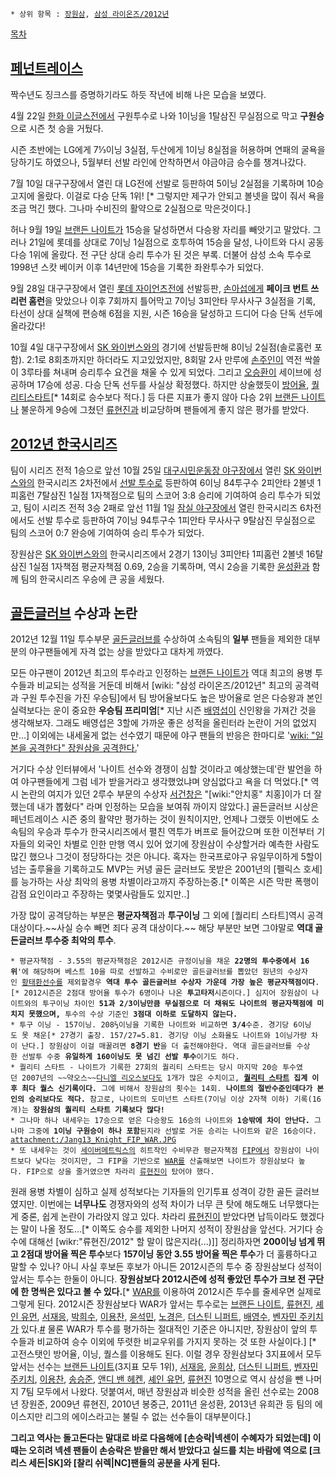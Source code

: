  * 상위 항목 : [[장원삼]], [[삼성 라이온즈/2012년]]

[[목차]]
== [[페넌트레이스]] ==
짝수년도 징크스를 증명하기라도 하듯 작년에 비해 나은 모습을 보였다.

4월 22일 [[한화 이글스]]전에서 구원투수로 나와 1이닝을 1탈삼진 무실점으로 막고 '''구원승'''으로 시즌 첫 승을 거뒀다.

시즌 초반에는 LG에게 7⅓이닝 3실점, 두산에게 1이닝 8실점을 허용하며 연패의 굴욕을 당하기도 하였으나, 5월부터 선발 라인에 안착하면서 야금야금 승수를 챙겨나갔다.

7월 10일 대구구장에서 열린 대 LG전에 선발로 등판하여 5이닝 2실점을 기록하며 10승 고지에 올랐다. 이걸로 다승 단독 1위! [* 그렇지만 제구가 안되고 볼넷을 많이 줘서 욕을 조금 먹긴 했다. 그나마 수비진의 활약으로 2실점으로 막은것이다.]

허나 9월 19일 [[브랜든 나이트]]가 15승을 달성하면서 다승왕 자리를 빼앗기고 말았다. 그러나 21일에 롯데를 상대로 7이닝 1실점으로 호투하여 15승을 달성, 나이트와 다시 공동 다승 1위에 올랐다. 전 구단 상대 승리 투수가 된 것은 부록. 더불어 삼성 소속 투수로 1998년 스캇 베이커 이후 14년만에 15승을 기록한 좌완투수가 되었다.

9월 28일 대구구장에서 열린 [[롯데 자이언츠]]전에 선발등판, [[손아섭]]에게 '''페이크 번트 쓰리런 홈런'''을 맞았으나 이후 7회까지 틀어막고 7이닝 3피안타 무사사구 3실점을 기록, 타선이 상대 실책에 편승해 6점을 지원, 시즌 16승을 달성하고 드디어 다승 단독 선두에 올라갔다!

10월 4일 대구구장에서 [[SK 와이번스]]와의 경기에 선발등판해 8이닝 2실점(솔로홈런 포함). 2:1로 8회초까지만 하더라도 지고있었지만, 8회말 2사 만루에 [[손주인]]이 역전 싹쓸이 3루타를 쳐내며 승리투수 요건을 채울 수 있게 되었다. 그리고 [[오승환]]이 세이브에 성공하며 17승에 성공. 다승 단독 선두를 사실상 확정했다. 하지만 상술했듯이 [[방어율]], [[퀄리티스타트]][* 14회로 승수보다 적다.] 등 다른 지표가 좋지 않아 다승 2위 [[브랜든 나이트]]나 불운하게 9승에 그쳤던 [[류현진]]과 비교당하며 팬들에게 좋지 않은 평가를 받았다.

== [[2012년 한국시리즈]] ==
팀이 시리즈 전적 1승으로 앞선 10월 25일 [[대구시민운동장 야구장]]에서 열린 [[SK 와이번스]]와의 한국시리즈 2차전에서 [[선발 투수]]로 등판하여 6이닝 84투구수 2피안타 2볼넷 1피홈런 7탈삼진 1실점 1자책점으로 팀의 스코어 3:8 승리에 기여하여 승리 투수가 되었고, 팀이 시리즈 전적 3승 2패로 앞선 11월 1일 [[잠실 야구장]]에서 열린 한국시리즈 6차전에서도 선발 투수로 등판하여 7이닝 94투구수 1피안타 무사사구 9탈삼진 무실점으로 팀의 스코어 0:7 완승에 기여하여 승리 투수가 되었다.

장원삼은 [[SK 와이번스]]와의 한국시리즈에서 2경기 13이닝 3피안타 1피홈런 2볼넷 16탈삼진 1실점 1자책점 평균자책점 0.69, 2승을 기록하며, 역시 2승을 기록한 [[윤성환]]과 함께 팀의 한국시리즈 우승에 큰 공을 세웠다.

== [[골든글러브]] 수상과 논란 ==
2012년 12월 11일 투수부문 [[골든글러브]]를 수상하여 소속팀의 '''일부''' 팬들을 제외한 대부분의 야구팬들에게 자격 없는 상을 받았다고 대차게 까였다. 

모든 야구팬이 2012년 최고의 투수라고 인정하는 [[브랜든 나이트]]가 역대 최고의 용병 투수들과 비교되는 성적을 거둔데 비해서 [wiki: "삼성 라이온즈/2012년" 최고의 공격력과 구원 투수진을 가진 우승팀]에서 팀 방어율보다도 높은 방어율로 얻은 다승왕과 본인 실력보다는 운이 중요한 '''우승팀 프리미엄'''[* 지난 시즌 [[배영섭]]이 신인왕을 가져간 것을 생각해보자. 그래도 배영섭은 3할에 가까운 좋은 성적을 올린터라 논란이 거의 없었지만...] 이외에는 내세울게 없는 선수였기 때문에 야구 팬들의 반응은 한마디로 '[[wiki: "일본을 공격한다" 장원삼을 공격한다.]]'

거기다 수상 인터뷰에서 '나이트 선수와 경쟁이 심할 것이라고 예상했는데'란 발언을 하여 야구팬들에게 그럼 네가 받을거라고 생각했었냐며 양심없다고 욕을 더 먹었다.[* 역시 논란의 여지가 있던 2루수 부문의 수상자 [[서건창]]은 "[wiki:"안치홍" 치홍]이가 더 잘했는데 내가 뽑혔다" 라며 인정하는 모습을 보여줘 까이지 않았다.] 골든글러브 시상은 페넌트레이스 시즌 중의 활약만 평가하는 것이 원칙이지만, 언제나 그랬듯 이번에도 소속팀의 우승과 투수가 한국시리즈에서 펼친 역투가 버프로 들어갔으며 또한 이전부터 기자들의 외국인 차별로 인한 만행 역시 있어 었기에 장원삼이 수상할거라 예측한 사람도 많긴 했으나 그것이 정당하다는 것은 아니다. 혹자는 한국프로야구 유일무이하게 5할이 넘는 출루율을 기록하고도 MVP는 커녕 골든 글러브도 못받은 2001년의 [펠릭스 호세]를 능가하는 사상 최악의 용병 차별이라고까지 주장하는중.[* 이쪽은 시즌 막판 폭행이 감점 요인이라고 주장하는 몇몇사람들도 있지만..] 

가장 많이 공격당하는 부분은 '''평균자책점'''과 '''투구이닝''' 그 외에 [퀄리티 스타트]역시 공격 대상이다.~~사실 승수 빼면 죄다 공격 대상이다.~~ 해당 부분만 보면 그야말로 '''역대 골든글러브 투수중 최악의 투수'''.

 * 평균자책점 - 3.55의 평균자책점은 2012시즌 규정이닝을 채운 '''22명의 투수중에서 16위''''에 해당하며 베스트 10을 따로 선발하고 수비로만 골든글러브를 뽑았던 원년의 수상자인 [[황태환]]선수를 제외할경우 '''역대 투수 골든글러브 수상자 가운데 가장 높은 평균자책점이다'''.[* 2012시즌은 2점대 방어율 투수가 6명이나 나온 '''투고타저'''시즌이다.] 심지어 장원삼이 나이트와의 투구이닝 차이인 '''51과 2/3이닝만큼 무실점으로 더 채워도 나이트의 평균자책점에 미치지 못했으며,''' 투수의 수상 기준인 '''3점대 이하로 도달하지 않는다.'''
 * 투구 이닝 - 157이닝. 208⅔이닝을 기록한 나이트와 비교하면 '''3/4'''수준. 경기당 6이닝도 못 채운[* 27경기 출장. 157/27=5.81. 경기당 이닝 소화율도 나이트와 1이닝가량 차이 난다.] 장원삼이 이걸 매꿀려면 '''8경기 반'''을 더 출전해야한다. 역대 골든글러브를 수상한 선발투 수중 '''유일하게 160이닝도 못 넘긴 선발 투수'''이기도 하다.
 * 퀄리티 스타트 - 나이트가 기록한 27회의 퀄리티 스타트는 당시 마지막 20승 투수였던 2007년의 ~~약오스~~[[다니엘 리오스]]보다도 1개가 많은 수치이고, '''[[퀄리티 스타트]] 집계 이후 최다 퀄스 신기록이다.''' 그에 비해서 장원삼의 횟수는 14회. '''나이트의 절반수준인데다가 본인의 승리보다도 적다.''' 참고로, 나이트의 도미넌트 스타트(7이닝 이상 2자책 이하) 기록(16개)는 '''장원삼의 퀄리티 스타트 기록보다 많다!'''
 * 그나마 하나 내세우는 17승으로 얻은 다승왕도 16승의 나이트와 '''1승밖에 차이 안난다.''' 그나마 그중에 '''1이닝 구원승이 하나 포함'''된지라 선발로 거둔 승리는 나이트와 같은 16승이다.
 attachment:/Jang13_Knight_FIP_WAR.JPG
 * 또 내세우는 것이 [[세이버메트릭스]]의 히트작인 수비무관 평균자책점 [[FIP]]에서 장원삼이 나이트보다 낮다는 것이지만, 그 FIP을 기반으로 [[WAR]]를 산출해보면 나이트가 장원삼보다 높다. FIP으로 상을 줄거였으면 차라리 [[류현진]]이 탔어야 했다.

원래 용병 차별이 심하고 실제 성적보다는 기자들의 인기투표 성격이 강한 골든 글러브였지만. 이번에는 '''너무나도''' 경쟁자와의 성적 차이가 너무 큰 탓에 해도해도 너무했다는게 중론, 쉽게 논란이 가라앉지 않고 있다. 차라리 [[류현진]]이 받았다면 납득이라도 했겠다는 말이 나올 정도...[* 이쪽도 승수를 제외한 나머지 성적이 장원삼을 앞선다. 거기다 승수에 대해선 [wikr:"류현진/2012" 할 말이 많은지라(...)]] 정리하자면 '''200이닝 넘게 뛰고 2점대 방어율 찍은 투수'''보다 '''157이닝 동안 3.55 방어율 찍은 투수'''가 더 훌륭하다고 말할 수 있나?
아니 사실 후보든 후보가 아니든 2012시즌의 투수 중 장원삼보다 성적이 앞서는 투수는 한둘이 아니다. '''장원삼보다 2012시즌에 성적 좋았던 투수가 크보 전 구단에 한 명씩은 있다고 볼 수 있다.'''[* [[WAR]]를 이용하여 2012시즌 투수를 줄세우면 실제로 그렇게 된다. 2012시즌 장원삼보다 WAR가 앞서는 투수로는 [[브랜든 나이트]], [[류현진]], [[셰인 유먼]], [[서재응]], [[박희수]], [[이용찬]], [[윤석민]], [[노경은]], [[더스틴 니퍼트]], [[배영수]], [[벤자민 주키치]]가 있다.[http://mlbpark.donga.com/mbs/articleV.php?mbsC=kbotown&mbsIdx=651172&cpage=&mbsW=search&select=stt&opt=1&keyword=war #] 물론 WAR가 투수를 평가하는 절대적인 기준은 아니지만, 장원삼이 앞의 투수들과 비교하여 승수 이외에 뚜렷한 비교우위를 가지지 못하는 것 또한 사실이다.] [* 고전스탯인 방어율, 이닝, 퀄스를 이용해도 된다. 이럴 경우 장원삼보다 3지표에서 모두 앞서는 선수는 [[브랜든 나이트]](3지표 모두 1위), [[서재응]], [[윤희상]], [[더스틴 니퍼트]], [[벤자민 주키치]], [[이용찬]], [[송승준]], [[앤디 밴 헤켄]], [[셰인 유먼]], [[류현진]] 10명으로 역시 삼성을 뺀 나머지 7팀 모두에서 나왔다. 덧붙여서, 매년 장원삼과 비슷한 성적을 올린 선수로는 2008년 장원준, 2009년 류현진, 2010년 봉중근, 2011년 윤성환, 2013년 유희관 등 팀의 에이스지만 리그의 에이스라고는 불릴 수 없는 선수들이 대부분이다.]

'''그리고 역사는 돌고돈다는 말대로 바로 다음해에 [손승락|넥센이 수혜자가 되었는데] 이때는 오히려 넥센 팬들이 손승락은 받을만 해서 받았다고 실드를 치는 바람에 역으로 [크리스 세든|SK]와 [찰리 쉬렉|NC]팬들의 공분을 사게 된다.'''
